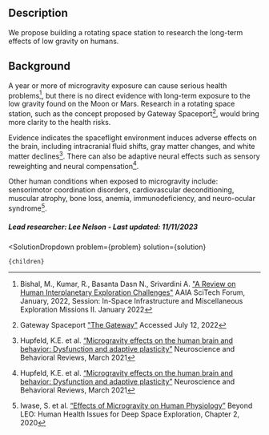 

## Description
We propose building a rotating space station to research the long-term effects of low gravity on humans.


## Background
A year or more of microgravity exposure can cause serious health problems[^”1”], but there is no direct evidence with long-term exposure to the low gravity found on the Moon or Mars. Research in a rotating space station, such as the concept proposed by Gateway Spaceport[^”2”], would bring more clarity to the health risks.

Evidence indicates the spaceflight environment induces adverse effects on the brain, including intracranial fluid shifts, gray matter changes, and white matter declines[^”3”]. There can also be adaptive neural effects such as sensory reweighting and neural compensation[^”3”].

Other human conditions when exposed to microgravity include: sensorimotor coordination disorders, cardiovascular deconditioning, muscular atrophy, bone loss, anemia, immunodeficiency, and neuro-ocular syndrome[^”4”].

##### Lead researcher: Lee Nelson - Last updated: 11/11/2023

[^”1”]: Bishal, M., Kumar, R., Basanta Dasn N., Srivardini A. ["A Review on Human Interplanetary Exploration Challenges"](https://arc.aiaa.org/doi/abs/10.2514/6.2022-2585) AAIA SciTech Forum, January, 2022, Session: In-Space Infrastructure and Miscellaneous Exploration Missions II. January 2022 

[^”2”]: Gateway Spaceport ["The Gateway"](https://gatewayspaceport.com/the-gateway/) Accessed July 12, 2022

[^”3”]: Hupfeld, K.E. et al. [“Microgravity effects on the human brain and behavior: Dysfunction and adaptive plasticity”](https://doi.org/10.1016/j.neubiorev.2020.11.017) Neuroscience and Behavioral Reviews, March 2021

[^”4”]: Iwase, S. et al. [“Effects of Microgravity on Human Physiology”](https://books.google.com/books?hl=en&lr=&id=8UP8DwAAQBAJ&oi=fnd&pg=PA13&dq=microgravity+effects&ots=sqL7MUnnct&sig=6bS4J6pJvQFcPGrBqizLaqSHtZE) Beyond LEO: Human Health Issues for Deep Space Exploration, Chapter 2, 2020


  <SolutionDropdown 
    problem={problem} 
    solution={solution}
  >
    {children}
  </SolutionDropdown>